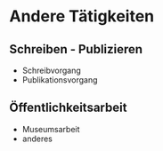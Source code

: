 # Andere Tätigkeiten {#sec-history-non-research-work}

## Schreiben - Publizieren {#sec-history-non-research-work-writing-publ}

-   Schreibvorgang
-   Publikationsvorgang

## Öffentlichkeitsarbeit {#sec-history-non-research-work-popular}

-   Museumsarbeit
-   anderes
